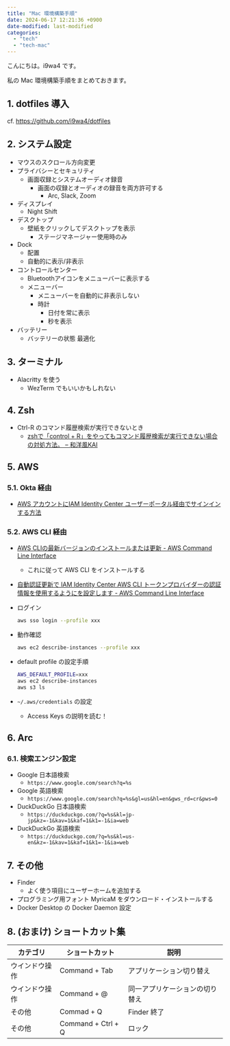 ```yaml
---
title: "Mac 環境構築手順"
date: 2024-06-17 12:21:36 +0900
date-modified: last-modified
categories:
  - "tech"
  - "tech-mac"
---
```


こんにちは。i9wa4 です。

私の Mac 環境構築手順をまとめておきます。

## 1. dotfiles 導入

cf. <https://github.com/i9wa4/dotfiles>

## 2. システム設定

- マウスのスクロール方向変更
- プライバシーとセキュリティ
    - 画面収録とシステムオーディオ録音
        - 画面の収録とオーディオの録音を両方許可する
            - Arc, Slack, Zoom
- ディスプレイ
    - Night Shift
- デスクトップ
    - 壁紙をクリックしてデスクトップを表示
        - ステージマネージャー使用時のみ
- Dock
    - 配置
    - 自動的に表示/非表示
- コントロールセンター
    - Bluetoothアイコンをメニューバーに表示する
    - メニューバー
        - メニューバーを自動的に非表示しない
        - 時計
            - 日付を常に表示
            - 秒を表示
- バッテリー
    - バッテリーの状態 最適化

## 3. ターミナル

- Alacritty を使う
    - WezTerm でもいいかもしれない

## 4. Zsh

- Ctrl-R のコマンド履歴検索が実行できないとき
    - [zshで「control + R」をやってもコマンド履歴検索が実行できない場合の対処方法。 – 和洋風KAI](https://wayohoo.com/article/6922)

## 5. AWS

### 5.1. Okta 経由

- [AWS アカウントにIAM Identity Center ユーザーポータル経由でサインインする方法](https://www.notion.so/AWS-IAM-Identity-Center-a4eda510decb43f6a51c1df902acf84a?pvs=21)

### 5.2. AWS CLI 経由

- [AWS CLIの最新バージョンのインストールまたは更新 - AWS Command Line Interface](https://docs.aws.amazon.com/ja_jp/cli/latest/userguide/getting-started-install.html)
    - これに従って AWS CLI をインストールする
- [自動認証更新で IAM Identity Center AWS CLI トークンプロバイダーの認証情報を使用するようにを設定します - AWS Command Line Interface](https://docs.aws.amazon.com/ja_jp/cli/latest/userguide/sso-configure-profile-token.html)
- ログイン

    ```sh
    aws sso login --profile xxx
    ```

- 動作確認

    ```sh
    aws ec2 describe-instances --profile xxx
    ```

- default profile の設定手順

    ```sh
    AWS_DEFAULT_PROFILE=xxx
    aws ec2 describe-instances
    aws s3 ls
    ```

- `~/.aws/credentials` の設定
    - Access Keys の説明を読む！

## 6. Arc

### 6.1. 検索エンジン設定

- Google 日本語検索
    - `https://www.google.com/search?q=%s`
- Google 英語検索
    - `https://www.google.com/search?q=%s&gl=us&hl=en&gws_rd=cr&pws=0`
- DuckDuckGo 日本語検索
    - `https://duckduckgo.com/?q=%s&kl=jp-jp&kz=-1&kav=1&kaf=1&k1=-1&ia=web`
- DuckDuckGo 英語検索
    - `https://duckduckgo.com/?q=%s&kl=us-en&kz=-1&kav=1&kaf=1&k1=-1&ia=web`

## 7. その他

- Finder
    - よく使う項目にユーザーホームを追加する
- プログラミング用フォント MyricaM をダウンロード・インストールする
- Docker Desktop の Docker Daemon 設定

## 8. (おまけ) ショートカット集

| カテゴリ       | ショートカット     | 説明                           |
| ---            | ---                | ---                            |
| ウインドウ操作 | Command + Tab      | アプリケーション切り替え       |
| ウインドウ操作 | Command + @        | 同一アプリケーションの切り替え |
| その他         | Commad  + Q        | Finder 終了                    |
| その他         | Command + Ctrl + Q | ロック                         |
